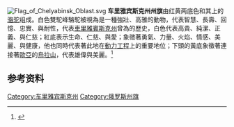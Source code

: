 [[File:Flag_of_Chelyabinsk_Oblast.svg|thumb]]
'''车里雅宾斯克州州旗'''由红黄两底色和其上的[[骆驼|骆驼]]组成。白色雙駝峰駱駝被視為是一種強壯、高雅的動物，代表智慧、長壽、回憶、忠實、與耐性，代表[[車里雅賓斯克州|車里雅賓斯克州]]曾為{{link-ru|伊塞特省|Исетская провинция}}的歷史，白色代表高貴、純潔、正義、與仁慈；紅底表示生命、仁慈、與愛；象徵著勇氣、力量、火焰、情感、美麗、與健康，他也同時代表著此地在[[動力工程|動力工程]]上的重要地位；下頭的黃底象徵著連接著[[歐亞|歐亞]]的[[烏拉山|烏拉山]]，代表雄偉與美麗。<ref>{{Cite web |url=http://eng.gubernator74.ru/officially-of-the-region/symbolism-and-charter |title=存档副本 |access-date=2014-04-03 |archive-url=https://web.archive.org/web/20140707135328/http://eng.gubernator74.ru/officially-of-the-region/symbolism-and-charter |archive-date=2014-07-07 |dead-url=yes }}</ref>

== 参考资料 ==
{{Reflist|2}}

{{俄罗斯各地区旗帜}}
[[Category:车里雅宾斯克州|Category:车里雅宾斯克州]]
[[Category:俄罗斯州旗|Category:俄罗斯州旗]]